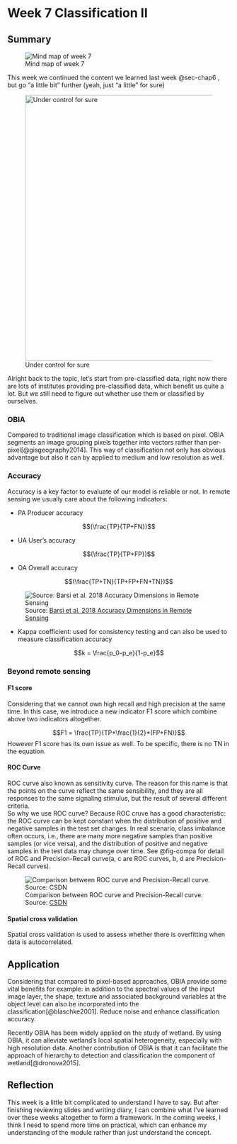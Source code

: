 # Week 7 Classification II {#sec-chap6}

## Summary

![Mind map of week 7](./mind_img/Week-7.jpg){#fig-mind7}

This week we continued the content we learned last week @sec-chap6 , but go "a little bit" further (yeah, just "a little" for sure)

![Under control for sure](./img/meme.jpg){width="600"}

Alright back to the topic, let's start from pre-classified data, right now there are lots of institutes providing pre-classified data, which benefit us quite a lot. But we still need to figure out whether use them or classified by ourselves.

### OBIA

Compared to traditional image classification which is based on pixel. OBIA segments an image grouping pixels together into vectors rather than per-pixel[@gisgeography2014]. This way of classification not only has obvious advantage but also it can by applied to medium and low resolution as well.

### Accuracy

Accuracy is a key factor to evaluate of our model is reliable or not. In remote sensing we usually care about the following indicators:

-   PA Producer accuracy

$$(\frac{TP}{TP+FN})$$

-   UA User's accuracy

$$(\frac{TP}{TP+FP})$$

-   OA Overall accuracy

$$(\frac{TP+TN}{TP+FP+FN+TN})$$

![Source: [Barsi et al. 2018 Accuracy Dimensions in Remote Sensing](https://ui.adsabs.harvard.edu/abs/2018ISPAr42.3...61B/abstract)](./img/accu.png){#fig-accu}

-   Kappa coefficient: used for consistency testing and can also be used to measure classification accuracy

$$k = \frac{p_0-p_e}{1-p_e}$$

### Beyond remote sensing

#### F1 score

Considering that we cannot own high recall and high precision at the same time. In this case, we introduce a new indicator F1 score which combine above two indicators altogether.

$$F1 = \frac{TP}{TP+\frac{1}{2}*(FP+FN)}$$ However F1 score has its own issue as well. To be specific, there is no TN in the equation.

#### ROC Curve

ROC curve also known as sensitivity curve. The reason for this name is that the points on the curve reflect the same sensibility, and they are all responses to the same signaling stimulus, but the result of several different criteria.\
So why we use ROC curve? Because ROC cruve has a good characteristic: the ROC curve can be kept constant when the distribution of positive and negative samples in the test set changes. In real scenario, class imbalance often occurs, i.e., there are many more negative samples than positive samples (or vice versa), and the distribution of positive and negative samples in the test data may change over time. See @fig-compa for detail of ROC and Precision-Recall curve(a, c are ROC curves, b, d are Precision-Recall curves).

![Comparison between ROC curve and Precision-Recall curve. Source: [CSDN](https://blog.csdn.net/m0_48520385/article/details/118636338?ops_request_misc=%257B%2522request%255Fid%2522%253A%2522167956268116800188548524%2522%252C%2522scm%2522%253A%252220140713.130102334..%2522%257D&request_id=167956268116800188548524&biz_id=0&utm_medium=distribute.pc_search_result.none-task-blog-2~all~top_click~default-2-118636338-null-null.142%5Ev76%5Econtrol,201%5Ev4%5Eadd_ask,239%5Ev2%5Einsert_chatgpt&utm_term=roc&spm=1018.2226.3001.4187)](./img/compar1.jpg){#fig-compa}

#### Spatial cross validation

Spatial cross validation is used to assess whether there is overfitting when data is autocorrelated.

## Application

Considering that compared to pixel-based approaches, OBIA provide some vital benefits for example: in addition to the spectral values of the input image layer, the shape, texture and associated background variables at the object level can also be incorporated into the classification[@blaschke2001]. Reduce noise and enhance classification accuracy.

Recently OBIA has been widely applied on the study of wetland. By using OBIA, it can alleviate wetland's local spatial heterogeneity, especially with high resolution data. Another contribution of OBIA is that it can facilitate the approach of hierarchy to detection and classification the component of wetland[@dronova2015].

## Reflection

This week is a little bit complicated to understand I have to say. But after finishing reviewing slides and writing diary, I can combine what I've learned over these weeks altogether to form a framework. In the coming weeks, I think I need to spend more time on practical, which can enhance my understanding of the module rather than just understand the concept.
